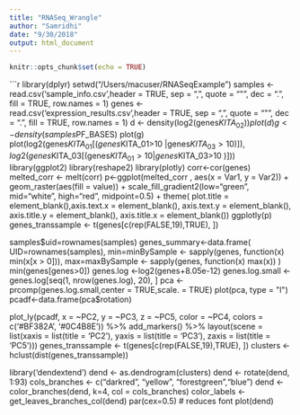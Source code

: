 ```yaml
---
title: "RNASeq_Wrangle"
author: "Samridhi"
date: "9/30/2018"
output: html_document
---
```


```r
knitr::opts_chunk$set(echo = TRUE)
```
```r

library(dplyr)
setwd("/Users/macuser/RNASeqExample")
samples <- read.csv('sample_info.csv',header = TRUE, sep = ",", quote = "\"", dec = ".", fill = TRUE, row.names = 1)
 genes <- read.csv('expression_results.csv',header = TRUE, sep = ",", quote = "\"", dec = ".", fill = TRUE, row.names = 1)
 d <- density(log2(genes$KITA_02))
 plot(d)
 g <- density(samples$PF_BASES)
 plot(g)
 plot(log2(genes$KITA_01[(genes$KITA_01>10 |genes$KITA_03>10 )]),log2(genes$KITA_03[(genes$KITA_01>10 |genes$KITA_03>10 )]))
library(ggplot2)
library(reshape2)
library(plotly)
corr<-cor(genes)
melted_corr <- melt(corr)
p<-ggplot(melted_corr , aes(x = Var1, y = Var2)) + geom_raster(aes(fill = value)) + scale_fill_gradient2(low="green", mid="white", high="red", midpoint=0.5) + theme( plot.title = element_blank(),axis.text.x = element_blank(), axis.text.y = element_blank(), axis.title.y = element_blank(), axis.title.x = element_blank())
ggplotly(p)
genes_transsample <- t(genes[c(rep(FALSE,19),TRUE), ])

samples$uid=rownames(samples)
genes_summary<-data.frame(
 UID=rownames(samples),
 min=minBySample <- sapply(genes, function(x) min(x[x > 0])),
 max=maxBySample <- sapply(genes, function(x) max(x))
 )
min(genes[genes>0])
genes.log <-log2(genes+8.05e-12)
genes.log.small <- genes.log[seq(1, nrow(genes.log), 20), ]
pca <- prcomp(genes.log.small,center = TRUE,scale. = TRUE)
plot(pca, type = "l")
pcadf<-data.frame(pca$rotation)
  
plot_ly(pcadf, x = ~PC2, y = ~PC3, z = ~PC5, color = ~PC4, colors = c('#BF382A', '#0C4B8E')) %>%
 add_markers() %>%
 layout(scene = list(xaxis = list(title = 'PC2'),
 yaxis = list(title = 'PC3'),
 zaxis = list(title = 'PC5')))
genes_transsample <- t(genes[c(rep(FALSE,19),TRUE), ])
clusters <- hclust(dist(genes_transsample))

library('dendextend')
dend <- as.dendrogram(clusters)
dend <- rotate(dend, 1:93)
cols_branches <- c("darkred", "yellow", "forestgreen","blue")
dend <- color_branches(dend, k=4, col = cols_branches)
color_labels <- get_leaves_branches_col(dend)
par(cex=0.5) # reduces font
plot(dend)



